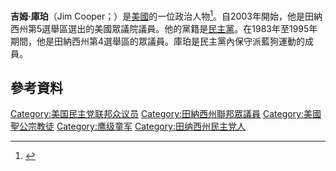 '''吉姆·庫珀'''（Jim Cooper；{{bd|1954年|6月19日}}）是[[美國|美國]]的一位政治人物<ref>{{cite web |url=http://m.nashvillescene.com/gyrobase/jim-cooper-runs-again/Content?oid=1187201 |title=Jim Cooper Runs Again |first=Bruce |last=Dobie |work=Nashville Scene |access-date=2016-01-04 |archive-url=https://web.archive.org/web/20160303180246/http://m.nashvillescene.com/gyrobase/jim-cooper-runs-again/Content?oid=1187201 |archive-date=2016-03-03 |dead-url=yes }}</ref>。自2003年開始，他是田納西州第5選舉區選出的美國眾議院議員。他的黨籍是[[民主黨_(美國)|民主黨]]。在1983年至1995年期間，他是田納西州第4選舉區的眾議員。庫珀是民主黨內保守派藍狗運動的成員。
== 參考資料 ==
{{reflist}}
[[Category:美国民主党联邦众议员|Category:美国民主党联邦众议员]]
[[Category:田納西州聯邦眾議員|Category:田納西州聯邦眾議員]]
[[Category:美國聖公宗教徒|Category:美國聖公宗教徒]]
[[Category:鹰级童军|Category:鹰级童军]]
[[Category:田纳西州民主党人|Category:田纳西州民主党人]]